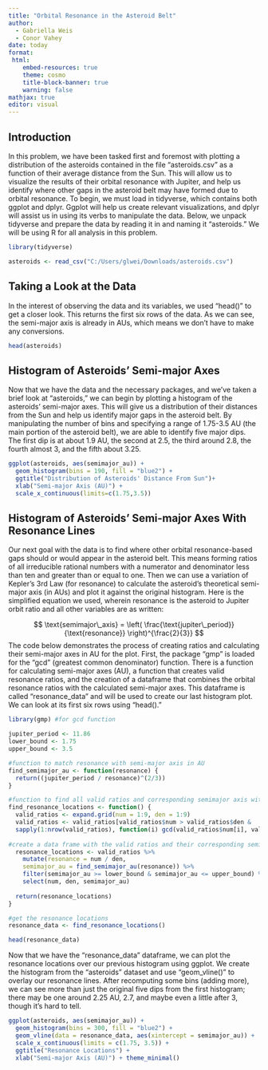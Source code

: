 ---
title: "Orbital Resonance in the Asteroid Belt"
author:
  - Gabriella Weis
  - Conor Vahey
date: today
format:
 html:
    embed-resources: true
    theme: cosmo
    title-block-banner: true
    warning: false
mathjax: true
editor: visual
---

## Introduction

In this problem, we have been tasked first and foremost with plotting a distribution of the asteroids contained in the file "asteroids.csv" as a function of their average distance from the Sun. This will allow us to visualize the results of their orbital resonance with Jupiter, and help us identify where other gaps in the asteroid belt may have formed due to orbital resonance. To begin, we must load in tidyverse, which contains both ggplot and dplyr. Ggplot will help us create relevant visualizations, and dplyr will assist us in using its verbs to manipulate the data. Below, we unpack tidyverse and prepare the data by reading it in and naming it "asteroids." We will be using R for all analysis in this problem.

```{r, output=FALSE}
library(tidyverse)

asteroids <- read_csv("C:/Users/glwei/Downloads/asteroids.csv")
```

## Taking a Look at the Data

In the interest of observing the data and its variables, we used "head()" to get a closer look. This returns the first six rows of the data. As we can see, the semi-major axis is already in AUs, which means we don't have to make any conversions.

```{r}
head(asteroids)
```

## Histogram of Asteroids' Semi-major Axes

Now that we have the data and the necessary packages, and we've taken a brief look at "asteroids," we can begin by plotting a histogram of the asteroids' semi-major axes. This will give us a distribution of their distances from the Sun and help us identify major gaps in the asteroid belt. By manipulating the number of bins and specifying a range of 1.75-3.5 AU (the main portion of the asteroid belt), we are able to identify five major dips. The first dip is at about 1.9 AU, the second at 2.5, the third around 2.8, the fourth almost 3, and the fifth about 3.25.

```{r}
ggplot(asteroids, aes(semimajor_au)) + 
  geom_histogram(bins = 190, fill = "blue2") +
  ggtitle("Distribution of Asteroids' Distance From Sun")+
  xlab("Semi-major Axis (AU)") +
  scale_x_continuous(limits=c(1.75,3.5))
```

## Histogram of Asteroids' Semi-major Axes With Resonance Lines

Our next goal with the data is to find where other orbital resonance-based gaps should or would appear in the asteroid belt. This means forming ratios of all irreducible rational numbers with a numerator and denominator less than ten and greater than or equal to one. Then we can use a variation of Kepler's 3rd Law (for resonance) to calculate the asteroid's theoretical semi-major axis (in AUs) and plot it against the original histogram. Here is the simplified equation we used, wherein resonance is the asteroid to Jupiter orbit ratio and all other variables are as written:

$$
\text{semimajor\_axis} = \left( \frac{\text{jupiter\_period}}{\text{resonance}} \right)^{\frac{2}{3}}
$$
The code below demonstrates the process of creating ratios and calculating their semi-major axes in AU for the plot. First, the package "gmp" is loaded for the "gcd" (greatest common denominator) function. There is a function for calculating semi-major axes (AU), a function that creates valid resonance ratios, and the creation of a dataframe that combines the orbital resonance ratios with the calculated semi-major axes. This dataframe is called "resonance_data" and will be used to create our last histogram plot. We can look at its first six rows using "head()."

```{r}
library(gmp) #for gcd function

jupiter_period <- 11.86
lower_bound <- 1.75
upper_bound <- 3.5

#function to match resonance with semi-major axis in AU
find_semimajor_au <- function(resonance) {
  return((jupiter_period / resonance)^(2/3))
}

#function to find all valid ratios and corresponding semimajor axis within bounds
find_resonance_locations <- function() {
  valid_ratios <- expand.grid(num = 1:9, den = 1:9)
  valid_ratios <- valid_ratios[valid_ratios$num > valid_ratios$den & 
  sapply(1:nrow(valid_ratios), function(i) gcd(valid_ratios$num[i], valid_ratios$den[i]) == 1), ]
  
#create a data frame with the valid ratios and their corresponding semi-major axis
  resonance_locations <- valid_ratios %>%
    mutate(resonance = num / den,
    semimajor_au = find_semimajor_au(resonance)) %>%
    filter(semimajor_au >= lower_bound & semimajor_au <= upper_bound) %>%
    select(num, den, semimajor_au)
  
  return(resonance_locations)
}

#get the resonance locations
resonance_data <- find_resonance_locations()

head(resonance_data)
```

Now that we have the "resonance_data" dataframe, we can plot the resonance locations over our previous histogram using ggplot. We create the histogram from the "asteroids" dataset and use "geom_vline()" to overlay our resonance lines. After recomputing some bins (adding more), we can see more than just the original five dips from the first histogram; there may be one around 2.25 AU, 2.7, and maybe even a little after 3, though it's hard to tell.

```{r}
ggplot(asteroids, aes(semimajor_au)) + 
  geom_histogram(bins = 300, fill = "blue2") +
  geom_vline(data = resonance_data, aes(xintercept = semimajor_au)) +
  scale_x_continuous(limits = c(1.75, 3.5)) +
  ggtitle("Resonance Locations") +
  xlab("Semi-major Axis (AU)") + theme_minimal()
```
